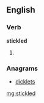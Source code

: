 ==English==

===Verb===
'''stickled'''

# {{past of|[[stickle]]}}

===Anagrams===
* [[dicklets#English|dicklets]]

[[mg:stickled]]